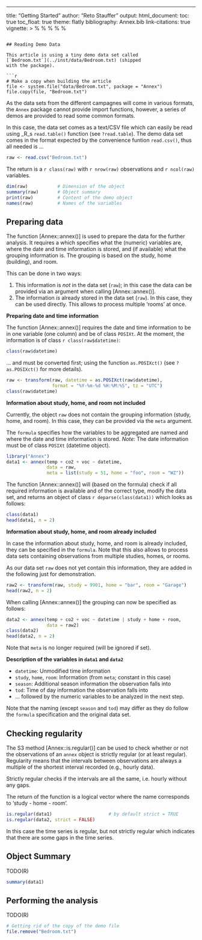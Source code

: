 ---
title: "Getting Started"
author: "Reto Stauffer"
output:
  html_document:
    toc: true
    toc_float: true
    theme: flatly
bibliography: Annex.bib
link-citations: true
vignette: >
%\VignetteIndexEntry{Annex: Annex86 Data Analysis Package}
  %\VignetteEngine{knitr::rmarkdown}
  %\VignetteDepends{Formula}
  %\VignetteKeywords{Annex86}
  %\VignettePackage{Annex}
```

## Reading Demo Data

This article is using a tiny demo data set called
[`Bedroom.txt`](../inst/data/Bedroom.txt) (shipped
with the package).

```r
# Make a copy when building the article
file <- system.file("data/Bedroom.txt", package = "Annex")
file.copy(file, "Bedroom.txt")
```

As the data sets from the different campagnes will
come in various formats, the `Annex` package cannot
provide import functions, however, a series of 
demos are provided to read some common formats.

In this case, the data set comes as a text/CSV file
which can easily be read using _R_s `read.table()`
function (see `?read.table`). The demo data set
comes in the format expected by the convenience
funtion `read.csv()`, thus all needed is ...

```r
raw <- read.csv("Bedroom.txt")
```

The return is a `r class(raw)` with `r nrow(raw)` observations
and `r ncol(raw)` variables.

```r
dim(raw)           # Dimension of the object
summary(raw)       # Object summary
print(raw)         # Content of the demo object
names(raw)         # Names of the variables
```

## Preparing data

The function [Annex::annex()] is used to prepare the data
for the further analysis. It requires a \code{formula} which
specifies what the (numeric) variables are, where the date
and time information is stored, and (if available) what
the grouping information is. The grouping is based on
the study, home (building), and room.

This can be done in two ways:

1. This information is _not_ in the data set (`raw`); in this
   case the data can be provided via an argument \code{meta} when
   calling [Annex::annex()].
2. The information _is_ already stored in the data set (`raw`).
   In this case, they can be used directly. This allows to
   process multiple 'rooms' at once.

**Preparing date and time information**

The function [Annex::annex()] requires the date and time
information to be in one variable (one column) and be
of class `POSIXt`. At the moment, the information is
of class `r class(raw$datetime)`:

```r
class(raw$datetime)
```

... and must be converted first; using the
function `as.POSIXct()` (see `?as.POSIXct()` for more details).

```r
raw <- transform(raw, datetime = as.POSIXct(raw$datetime),
                 format = "%Y-%m-%d %H:%M:%S", tz = "UTC")
class(raw$datetime)
```


**Information about study, home, and room not included**

Currently, the object `raw` does not contain the grouping
information (study, home, and room). In this case, they can
be provided via the `meta` argument.

The `formula` specifies how the variables to be aggregated
are named and where the date and time information is stored.
_Note:_ The date information must be of class `POSIXt`
(datetime object).

```r
library("Annex")
data1 <- annex(temp + co2 + voc ~ datetime,
               data = raw,
               meta = list(study = 51, home = "foo", room = "WZ"))
```

The function [Annex::annex()] will (based on the formula) check
if all required information is available and of the correct type,
modify the data set, and returns an object of class
`r deparse(class(data1))` which looks as follows:

```r
class(data1)
head(data1, n = 2)
```


**Information about study, home, and room already included**

In case the information about study, home, and room is already included,
they can be specified in the `formula`. Note that this also allows to
process data sets containing observations from multiple studies, homes,
or rooms.

As our data set `raw` does not yet contain this information, they are
added in the following just for demonstration.

```r
raw2 <- transform(raw, study = 9901, home = "bar", room = "Garage")
head(raw2, n = 2)
```

When calling [Annex::annex()] the grouping can now be specified as follows:

```r
data2 <- annex(temp + co2 + voc ~ datetime | study + home + room,
               data = raw2)
class(data2)
head(data2, n = 2)
```

Note that `meta` is no longer required (will be ignored if set).

**Description of the variables in `data1` and `data2`**

* `datetime`: Unmodified time information
* `study`, `home`, `room`: Information (from `meta`; constant in this case)
* `season`: Additional season information the observation falls into
* `tod`: Time of day information the observation falls into
* ... followed by the numeric variables to be analyzed in the next step.

Note that the naming (except `season` and `tod`) may differ
as they do follow the `formula` specification and the original data set.


## Checking regularity

The S3 method [Annex::is.regular()] can be used to check whether or
not the observations of an `annex` object is strictly regular
(or at least regular). Regularity means that the intervals
between observations are always a multiple of the shortest
interval recorded (e.g., hourly data).

Strictly regular checks if the intervals are all the same,
i.e. hourly without any gaps.

The return of the function is a logical vector where the name
corresponds to 'study - home - room'.

```r
is.regular(data1)                     # by default strict = TRUE
is.regular(data2, strict = FALSE)
```

In this case the time series is regular, but not strictly regular
which indicates that there are some gaps in the time series.



## Object Summary

TODO(R)

```r
summary(data1)
```


## Performing the analysis

TODO(R)


```r
# Getting rid of the copy of the demo file
file.remove("Bedroom.txt")
```

